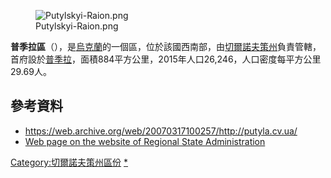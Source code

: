 {{Coord|47|58|N|25|6|E|display=title}}

[[Image:Putylskyi-Raion.png|right]]

'''普季拉區'''（{{lang-uk|Путильський район}}），是[[烏克蘭|烏克蘭]]的一個區，位於該國西南部，由[[切爾諾夫策州|切爾諾夫策州]]負責管轄，首府設於[[普季拉|普季拉]]，面積884平方公里，2015年人口26,246，人口密度每平方公里29.69人。

==參考資料==
* https://web.archive.org/web/20070317100257/http://putyla.cv.ua/
* [https://web.archive.org/web/20091026084155/http://www.bucoda.cv.ua/bukovina/10/index.html Web page on the website of Regional State Administration] {{uk icon}}

[[Category:切爾諾夫策州區份|Category:切爾諾夫策州區份]]
[[Category:普季拉區|*]]


{{Chernivtsi-geo-stub}}